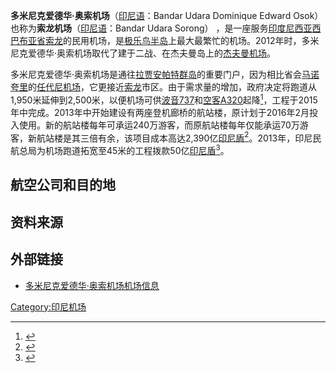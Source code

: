 {{Infobox airport
| name         = 多米尼克爱德华·奥索机场
| nativename   ={{lang|id|<small>''Bandar Udara Dominique Edward Osok''</small>}}
| image        = SorongAirport.jpg
| image-width  = 270px 
| caption      = 
| IATA         = SOQ
| ICAO         = WASS
| type         = 民用
| owner        = 印尼政府
| operator     = 印尼交通运输部
| city-served  = [[索龙_(印尼)|索龙]]
| location     = [[印度尼西亚|印度尼西亚]][[西巴布亚省|西巴布亚省]][[索龙市|索龙市]]
| elevation-f  = 10
| elevation-m  = 3
| pushpin_map         = Indonesia Papua
| pushpin_mapsize     = 200
| pushpin_mark        = Airplane_silhouette.svg
| pushpin_label       = SOQ
| pushpin_map_caption = 机场在[[西新几内亚|巴布亚]]的位置
|latd=0|latm=53|lats=39|latNS=S
|longd=131|longm=17|longs=16|longEW=E
| website      = 
| metric-rwy   = [[索龙_(印尼)|索龙]]
| r1-number    = 09/27
| r1-length-m  = 2500
| r1-length-f  = 6398
| r1-surface   = [[沥青|沥青]]
| footnotes    = 
}}

'''多米尼克爱德华·奥索机场'''（[[印尼语|印尼语]]：Bandar Udara Dominique Edward Osok）也称为'''索龙机场'''（[[印尼语|印尼语]]：Bandar Udara Sorong） {{airport codes|SOQ|WASS}}，是一座服务[[印度尼西亚|印度尼西亚]][[西巴布亚省|西巴布亚省]][[索龙_(印尼)|索龙]]的民用机场，是[[极乐鸟半岛|极乐鸟半岛]]上最大最繁忙的机场。2012年时，多米尼克爱德华·奥索机场取代了建于二战、在杰夫曼岛上的[[杰夫曼机场|杰夫曼机场]]。

多米尼克爱德华·奥索机场是通往[[拉贾安帕特群岛|拉贾安帕特群岛]]的重要门户，因为相比省会[[马诺夸里|马诺夸里]]的[[任代尼机场|任代尼机场]]，它更接近[[索龙_(印尼)|索龙]]市区。由于需求量的增加，政府决定将跑道从1,950米延伸到2,500米，以便机场可供[[波音737|波音737]]和[[空客A320|空客A320]]起降<ref>{{Cite web |url=http://www.radartimika.com/index.php...etail%26id%3D21805 |title=Runway Bandara DEO Diperpanjang 300 Meter |accessdate=2020-10-05 |archive-date=2019-09-30 |archive-url=https://web.archive.org/web/20190930163940/http://www.radartimika.com/index.php...etail%26id%3D21805 |dead-url=yes }}</ref>，工程于2015年中完成。2013年中开始建设有两座登机廊桥的航站楼，原计划于2016年2月投入使用。新的航站楼每年可承运240万游客，而原航站楼每年仅能承运70万游客，新航站楼是其三倍有余，该项目成本高达2,390亿[[印尼盾|印尼盾]]<ref>{{Cite web |url=http://industri.bisnis.com/read/20151231/98/506168/jokowi-bandara-sorong-habiskan-anggaran-rp239-miliar |title=Jokowi: Bandara Sorong Habiskan Anggaran Rp239 Miliar |access-date=2017-03-09 |archive-url=https://web.archive.org/web/20170624184908/http://industri.bisnis.com/read/20151231/98/506168/jokowi-bandara-sorong-habiskan-anggaran-rp239-miliar |archive-date=2017-06-24 |dead-url=yes }}</ref>。2013年，印尼民航总局为机场跑道拓宽至45米的工程拨款50亿[[印尼盾|印尼盾]]<ref>{{cite web |url=http://www.rmol.co/read/2013/04/16/106681/Pengembangan-Bandara-dan-Pelabuhan--di-Papua-Barat-Sudah-Sangat-Mendesak- |title=Pengembangan Bandara dan Pelabuhan di Papua Barat Sudah Sangat Mendesak |date=April 16, 2013 |access-date=2017-03-09 |archive-url=https://web.archive.org/web/20180205000841/http://www.rmol.co/read/2013/04/16/106681/Pengembangan-Bandara-dan-Pelabuhan--di-Papua-Barat-Sudah-Sangat-Mendesak- |archive-date=2018-02-05 |dead-url=yes }}</ref>。

==航空公司和目的地==

{{airport-dest-list
|[[巴泽航空|巴泽航空]]|[[苏加诺-哈达国际机场|雅加达]]、[[苏丹哈桑丁国际机场|望加锡]]
|[[加鲁达印尼航空|加鲁达印尼航空]]|[[巴蒂穆拉国际机场|安汶]]、[[仙谷国际机场|查亚普拉]]、[[苏丹哈桑丁国际机场|望加锡]]、[[万鸦老国际机场|万鸦老]]、[[任代尼机场|马诺夸里]]、[[莫泽什吉朗因机场|蒂米卡]] 
|[[楠航空|楠航空]]| [[苏加诺-哈达国际机场|雅加达]]、[[仙谷国际机场|查亚普拉]]、[[万鸦老国际机场|万鸦老]] 
|[[三佛齐航空|三佛齐航空]]| [[苏丹哈桑丁国际机场|望加锡]]、[[任代尼机场|马诺夸里]]、[[莫泽什吉朗因机场|蒂米卡]] 
|[[苏西航空|苏西航空]] | [[阿亚瓦西机场|阿亚瓦西]]、[[宾图尼|宾图尼]]、[[卡姆巴亚机场|卡姆巴亚]]、[[马林达机场|瓦伊赛]]、[[特米纳布安|特米纳布安]]、伊南瓦坦（Inanwatan）、Kabare
|[[风翼航空|风翼航空]]|[[巴蒂穆拉国际机场|安汶]]、[[巴博机场|巴博]]、[[法克法克托利亚机场|法克法克]]、[[万鸦老国际机场|万鸦老]]、[[任代尼机场|马诺夸里]]、[[马林达机场|瓦伊赛]]
|[[快速航空|快速航空]]| [[苏加诺-哈达国际机场|雅加达]]、[[仙谷国际机场|查亚普拉]]、[[万鸦老国际机场|万鸦老]]、[[任代尼机场|马诺夸里]]、[[法克法克托利亚机场|法克法克]]
}}

==资料来源==

<references />

==外部链接==

*[http://hubud.dephub.go.id/?en/bandara/detail/185 多米尼克爱德华·奥索机场机场信息]{{Wayback|url=http://hubud.dephub.go.id/?en%2Fbandara%2Fdetail%2F185 |date=20140203063327 }}

{{印度尼西亚机场|巴布亚}}

[[Category:印尼机场|Category:印尼机场]]